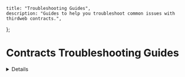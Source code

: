 
    title: "Troubleshooting Guides",
    description: "Guides to help you troubleshoot common issues with thirdweb contracts.",
};


# Contracts Troubleshooting Guides

<Details summary="Can I use thirdweb tools with my existing contract?">
Yes, thirdweb contract dashboard, deployment tools, and SDKs / APIs are compatible with non-thirdweb contracts. 

You can use thirdweb's deploy tool to deploy any contract that has not been deployed to any compatible EVM chain.

For any already deployed contracts, you can use the thirdweb dashboard to import them and manage their functionality.

</Details>